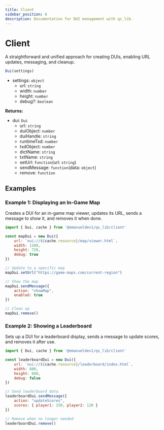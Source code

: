 ```yaml
---
title: Client
sidebar_position: 6
description: Documentation for DUI management with qs_lib.
---
```


# Client

A straightforward and unified approach for creating DUIs, enabling URL updates, messaging, and cleanup.

```js
Dui(settings)
```

- settings: `object`
  - url: `string`
  - width: `number`
  - height: `number`
  - debug?: `boolean`

**Returns:**

- dui: `Dui`
  - url: `string`
  - duiObject: `number`
  - duiHandle: `string`
  - runtimeTxd: `number`
  - txdObject: `number`
  - dictName: `string`
  - txtName: `string`
  - setUrl: `function`(url: `string`)
  - sendMessage: `function`(data: `object`)
  - remove: `function`

## Examples

### Example 1: Displaying an In-Game Map

Creates a DUI for an in-game map viewer, updates its URL, sends a message to show it, and removes it when done.

```js
import { Dui, cache } from '@emanueldev1/qs_lib/client'

const mapDui = new Dui({
    url: `nui://${cache.resource}/map/viewer.html`,
    width: 1280,
    height: 720,
    debug: true
})

// Update to a specific map
mapDui.setUrl("https://game-maps.com/current-region")

// Show the map
mapDui.sendMessage({
    action: "showMap",
    enabled: true
})

// Clean up
mapDui.remove()
```

### Example 2: Showing a Leaderboard

Sets up a DUI for a leaderboard display, sends a message to update scores, and removes it after use.

```js
import { Dui, cache } from '@emanueldev1/qs_lib/client'

const leaderboardDui = new Dui({
    url: `nui://${cache.resource}/leaderboard/index.html`,
    width: 800,
    height: 600,
    debug: false
})

// Send leaderboard data
leaderboardDui.sendMessage({
    action: "updateScores",
    scores: { player1: 150, player2: 120 }
})

// Remove when no longer needed
leaderboardDui.remove()
```
